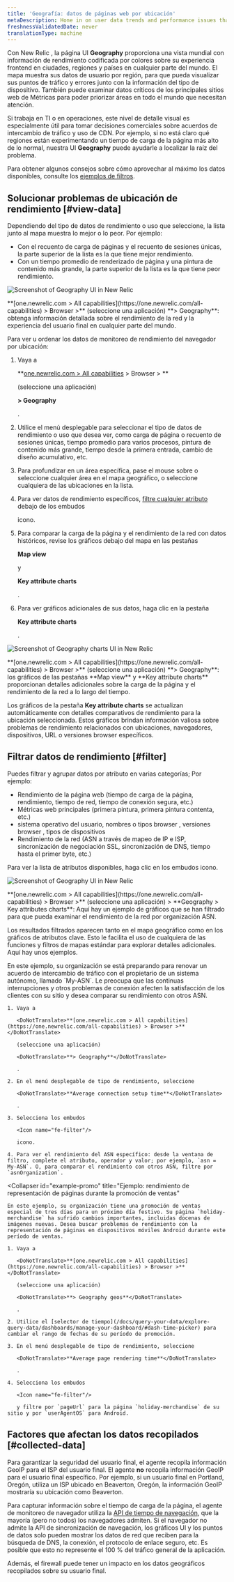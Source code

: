 ```yaml
---
title: 'Geografía: datos de páginas web por ubicación'
metaDescription: Hone in on user data trends and performance issues that are region-specific with our Geography UI.
freshnessValidatedDate: never
translationType: machine
---
```





Con New Relic <InlinePopover type="browser"/>, la página UI <DoNotTranslate>**Geography**</DoNotTranslate> proporciona una vista mundial con información de rendimiento codificada por colores sobre su experiencia frontend en ciudades, regiones y países en cualquier parte del mundo. El mapa muestra sus datos de usuario por región, para que pueda visualizar sus puntos de tráfico y errores junto con la información del tipo de dispositivo. También puede examinar datos críticos de los principales sitios web de Métricas para poder priorizar áreas en todo el mundo que necesitan atención.

Si trabaja en TI o en operaciones, este nivel de detalle visual es especialmente útil para tomar decisiones comerciales sobre acuerdos de intercambio de tráfico y uso de CDN. Por ejemplo, si no está claro qué regiones están experimentando un tiempo de carga de la página más alto de lo normal, nuestra UI <DoNotTranslate>**Geography**</DoNotTranslate> puede ayudarle a localizar la raíz del problema.

Para obtener algunos consejos sobre cómo aprovechar al máximo los datos disponibles, consulte los [ejemplos de filtros](#filter).

## Solucionar problemas de ubicación de rendimiento [#view-data]

Dependiendo del tipo de datos de rendimiento o uso que seleccione, la lista junto al mapa muestra lo mejor o lo peor. Por ejemplo:

* Con el recuento de carga de páginas y el recuento de sesiones únicas, la parte superior de la lista es la que tiene mejor rendimiento.
* Con un tiempo promedio de renderizado de página y una pintura de contenido más grande, la parte superior de la lista es la que tiene peor rendimiento.

<img
  title="Geography UI"
  alt="Screenshot of Geography UI in New Relic"
  src={browserGeographySummary}
/>

<figcaption>
  <DoNotTranslate>**[one.newrelic.com > All capabilities](https://one.newrelic.com/all-capabilities) > Browser >**</DoNotTranslate> (seleccione una aplicación) <DoNotTranslate>**> Geography**</DoNotTranslate>: obtenga información detallada sobre el rendimiento de la red y la experiencia del usuario final en cualquier parte del mundo.
</figcaption>

Para ver u ordenar los datos de monitoreo de rendimiento del navegador por ubicación:

1. Vaya a

   <DoNotTranslate>**[one.newrelic.com > All capabilities](https://one.newrelic.com/all-capabilities) > Browser > **</DoNotTranslate>

   (seleccione una aplicación)

   <DoNotTranslate>**> Geography**</DoNotTranslate>

   .

2. Utilice el menú desplegable para seleccionar el tipo de datos de rendimiento o uso que desea ver, como carga de página o recuento de sesiones únicas, tiempo promedio para varios procesos, pintura de contenido más grande, tiempo desde la primera entrada, cambio de diseño acumulativo, etc.

3. Para profundizar en un área específica, pase el mouse sobre o seleccione cualquier área en el mapa geográfico, o seleccione cualquiera de las ubicaciones en la lista.

4. Para ver datos de rendimiento específicos, [filtre cualquier atributo](#filter) debajo de los embudos

   <Icon name="fe-filter"/>

   icono.

5. Para comparar la carga de la página y el rendimiento de la red con datos históricos, revise los gráficos debajo del mapa en las pestañas

   <DoNotTranslate>**Map view**</DoNotTranslate>

   y

   <DoNotTranslate>**Key attribute charts**</DoNotTranslate>

   .

6. Para ver gráficos adicionales de sus datos, haga clic en la pestaña

   <DoNotTranslate>**Key attribute charts**</DoNotTranslate>

   .

<img
  title="Geography UI charts"
  alt="Screenshot of Geography charts UI in New Relic"
  src={browserFilterableGraphs}
/>

<figcaption>
  <DoNotTranslate>**[one.newrelic.com > All capabilities](https://one.newrelic.com/all-capabilities) > Browser >**</DoNotTranslate> (seleccione una aplicación) <DoNotTranslate>**> Geography**</DoNotTranslate>: los gráficos de las pestañas <DoNotTranslate>**Map view**</DoNotTranslate> y <DoNotTranslate>**Key attribute charts**</DoNotTranslate> proporcionan detalles adicionales sobre la carga de la página y el rendimiento de la red a lo largo del tiempo.
</figcaption>

Los gráficos de la pestaña <DoNotTranslate>**Key attribute charts**</DoNotTranslate> se actualizan automáticamente con detalles comparativos de rendimiento para la ubicación seleccionada. Estos gráficos brindan información valiosa sobre problemas de rendimiento relacionados con ubicaciones, navegadores, dispositivos, URL o versiones browser específicos.

## Filtrar datos de rendimiento [#filter]

Puedes filtrar y agrupar datos por atributo en varias categorías; Por ejemplo:

* Rendimiento de la página web (tiempo de carga de la página, rendimiento, tiempo de red, tiempo de conexión segura, etc.)
* Métricas web principales (primera pintura, primera pintura contenta, etc.)
* sistema operativo del usuario, nombres o tipos browser , versiones browser , tipos de dispositivos
* Rendimiento de la red (ASN a través de mapeo de IP e ISP, sincronización de negociación SSL, sincronización de DNS, tiempo hasta el primer byte, etc.)

Para ver la lista de atributos disponibles, haga clic en los embudos <Icon name="fe-filter"/> icono.

<img
  title="Geography UI"
  alt="Screenshot of Geography UI in New Relic"
  src={browserGeoKeyAttributes}
/>

<figcaption>
  <DoNotTranslate>**[one.newrelic.com > All capabilities](https://one.newrelic.com/all-capabilities) > Browser >**</DoNotTranslate> (seleccione una aplicación) > <DoNotTranslate>**Geography > Key attributes charts**</DoNotTranslate>: Aquí hay un ejemplo de gráficos que se han filtrado para que pueda examinar el rendimiento de la red por organización ASN.
</figcaption>

Los resultados filtrados aparecen tanto en el mapa geográfico como en los gráficos de atributos clave. Esto le facilita el uso de cualquiera de las funciones y filtros de mapas estándar para explorar detalles adicionales. Aquí hay unos ejemplos.

<CollapserGroup>
  <Collapser
    id="example-asn"
    title="Ejemplo: rendimiento de red insatisfactorio por parte de ASN"
  >
    En este ejemplo, su organización se está preparando para renovar un acuerdo de intercambio de tráfico con el propietario de un sistema autónomo, llamado `My-ASN`. Le preocupa que las continuas interrupciones y otros problemas de conexión afecten la satisfacción de los clientes con su sitio y desea comparar su rendimiento con otros ASN.

    1. Vaya a

       <DoNotTranslate>**[one.newrelic.com > All capabilities](https://one.newrelic.com/all-capabilities) > Browser >**</DoNotTranslate>

       (seleccione una aplicación)

       <DoNotTranslate>**> Geography**</DoNotTranslate>

       .

    2. En el menú desplegable de tipo de rendimiento, seleccione

       <DoNotTranslate>**Average connection setup time**</DoNotTranslate>

       .

    3. Selecciona los embudos

       <Icon name="fe-filter"/>

       icono.

    4. Para ver el rendimiento del ASN específico: desde la ventana de filtro, complete el atributo, operador y valor; por ejemplo, `asn = My-ASN`. O, para comparar el rendimiento con otros ASN, filtre por `asnOrganization`.
  </Collapser>

  <Collapser
    id="example-promo"
    title="Ejemplo: rendimiento de representación de páginas durante la promoción de ventas"
  >
    En este ejemplo, su organización tiene una promoción de ventas especial de tres días para un próximo día festivo. Su página `holiday-merchandise` ha sufrido cambios importantes, incluidas docenas de imágenes nuevas. Desea buscar problemas de rendimiento con la representación de páginas en dispositivos móviles Android durante este período de ventas.

    1. Vaya a

       <DoNotTranslate>**[one.newrelic.com > All capabilities](https://one.newrelic.com/all-capabilities) > Browser >**</DoNotTranslate>

       (seleccione una aplicación)

       <DoNotTranslate>**> Geography geos**</DoNotTranslate>

       .

    2. Utilice el [selector de tiempo](/docs/query-your-data/explore-query-data/dashboards/manage-your-dashboard/#dash-time-picker) para cambiar el rango de fechas de su período de promoción.

    3. En el menú desplegable de tipo de rendimiento, seleccione

       <DoNotTranslate>**Average page rendering time**</DoNotTranslate>

       .

    4. Selecciona los embudos

       <Icon name="fe-filter"/>

       y filtre por `pageUrl` para la página `holiday-merchandise` de su sitio y por `userAgentOS` para Android.
  </Collapser>
</CollapserGroup>

## Factores que afectan los datos recopilados [#collected-data]

Para garantizar la seguridad del usuario final, el agente recopila información GeoIP para el ISP del usuario final. El agente **no** recopila información GeoIP para el usuario final específico. Por ejemplo, si un usuario final en Portland, Oregón, utiliza un ISP ubicado en Beaverton, Oregón, la información GeoIP mostraría su ubicación como Beaverton.

Para capturar información sobre el tiempo de carga de la página, el agente de monitoreo de navegador utiliza la [API de tiempo de navegación](/docs/browser/new-relic-browser/browser-agent-apis/navigation-timing-api), que la mayoría (pero no todos) los navegadores admiten. Si el navegador no admite la API de sincronización de navegación, los gráficos UI y los puntos de datos solo pueden mostrar los datos de red que reciben para la búsqueda de DNS, la conexión, el protocolo de enlace seguro, etc. Es posible que esto no represente el 100 % del tráfico general de la aplicación.

Además, el firewall puede tener un impacto en los datos geográficos recopilados sobre su usuario final.